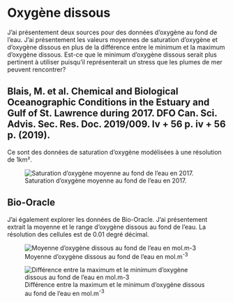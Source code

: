 # Oxygène dissous

J'ai présentement deux sources pour des données d'oxygène au fond de l'eau. J'ai présentement les valeurs moyennes de saturation d'oxygène et d'oxygène dissous en plus de la différence entre le minimum et la maximum d'oxygène dissous. Est-ce que le minimum d'oxygène dissous serait plus pertinent à utiliser puisqu'il représenterait un stress que les plumes de mer peuvent rencontrer?

## Blais, M. et al. Chemical and Biological Oceanographic Conditions in the Estuary and Gulf of St. Lawrence during 2017. DFO Can. Sci. Advis. Sec. Res. Doc. 2019/009. Iv + 56 p. iv + 56 p. (2019).

Ce sont des données de saturation d'oxygène modélisées à une résolution de 1km².

![Saturation d'oxygène moyenne au fond de l'eau en 2017.](figures/env_sat.png){#fig-oxy_sat}


## Bio-Oracle

J'ai également explorer les données de Bio-Oracle. J'ai présentement extrait la moyenne et le range d'oxygène dissous au fond de l'eau. La résolution des cellules est de 0.01 degré décimal.

![Moyenne d'oxygène dissous au fond de l'eau en mol.m^-3^](figures/env_bottom_dissolved_oxygen_mean.png){#fig-bo-oxy-mean}

![Différence entre la maximum et le minimum d'oxygène dissous au fond de l'eau en mol.m^-3^](figures/env_bottom_dissolved_oxygen_range.png){#fig-bo-oxy-range}
